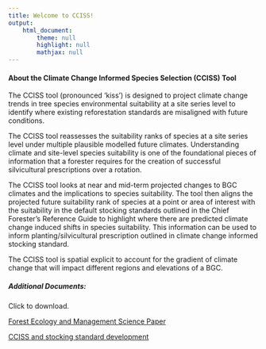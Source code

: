 ```yaml
---
title: Welcome to CCISS!
output: 
    html_document:
        theme: null
        highlight: null
        mathjax: null
---
```

#### About the Climate Change Informed Species Selection (CCISS) Tool

The CCISS tool (pronounced 'kiss') is designed to project climate change trends in tree species environmental suitability at a site series level to identify where existing reforestation standards are misaligned with future conditions.

The CCISS tool reassesses the suitability ranks of species at a site series level under multiple plausible modelled future climates. Understanding climate and site-level species suitability is one of the foundational pieces of information that a forester requires for the creation of successful silvicultural prescriptions over a rotation. 

The CCISS tool looks at near and mid-term projected changes to BGC climates and the implications to species suitability. The tool then aligns the projected future suitability rank of species at a point or area of interest with the suitability in the default stocking standards outlined in the Chief Forester’s Reference Guide to highlight where there are predicted climate change induced shifts in species suitability. This information can be used to inform planting/silvicultural prescription outlined in climate change informed stocking standard. 

The CCISS tool is spatial explicit to account for the gradient of climate change that will impact different regions and elevations of a BGC.

##### Additional Documents:

Click to download.

[Forest Ecology and Management Science Paper](./downloadable_docs/MacKenzie_and_Mahony.2021.An_ecological_approach_to_climate-change_informed_species_selection_ for_ reforestation.pdf)

[CCISS and stocking standard development](./downloadable_docs/CCISS_in_Stocking_Standards.pdf)
